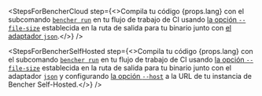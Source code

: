 
<StepsForBencherCloud
  step={<>Compila tu código {props.lang} con el subcomando <code><a href="/es/docs/explanation/bencher-run/">bencher run</a></code> en tu flujo de trabajo de CI usando <a href={props.optionUrl}>la opción <code>--file-size</code></a> establecida en la ruta de salida para tu binario junto con <a href={props.adapterUrl}>el adaptador <code>json</code></a>.</>}
/>

<StepsForBencherSelfHosted
  step={<>Compila tu código {props.lang} con el subcomando <code><a href="/es/docs/explanation/bencher-run/">bencher run</a></code> en tu flujo de trabajo de CI usando <a href={props.optionUrl}>la opción <code>--file-size</code></a> establecida en la ruta de salida para tu binario junto con el adaptador <a href={props.adapterUrl}><code>json</code></a> y configurando <a href="/es/docs/explanation/bencher-run/#--host-url">la opción <code>--host</code></a> a la URL de tu instancia de Bencher Self-Hosted.</>}
/>